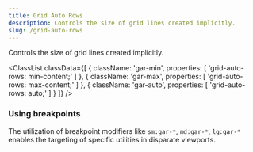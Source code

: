 ```yaml
---
title: Grid Auto Rows
description: Controls the size of grid lines created implicitly.
slug: /grid-auto-rows
---
```



Controls the size of grid lines created implicitly.

<ClassList
  classData={[
    {
        className: 'gar-min',
        properties: [
            'grid-auto-rows: min-content;'
        ]
    },
    {
        className: 'gar-max',
        properties: [
            'grid-auto-rows: max-content;'
        ]
    },
    {
        className: 'gar-auto',
        properties: [
            'grid-auto-rows: auto;'
        ]
    }
  ]}
/>

### Using breakpoints

The utilization of breakpoint modifiers like `sm:gar-*`, `md:gar-*`, `lg:gar-*` enables the targeting of specific utilities in disparate viewports.